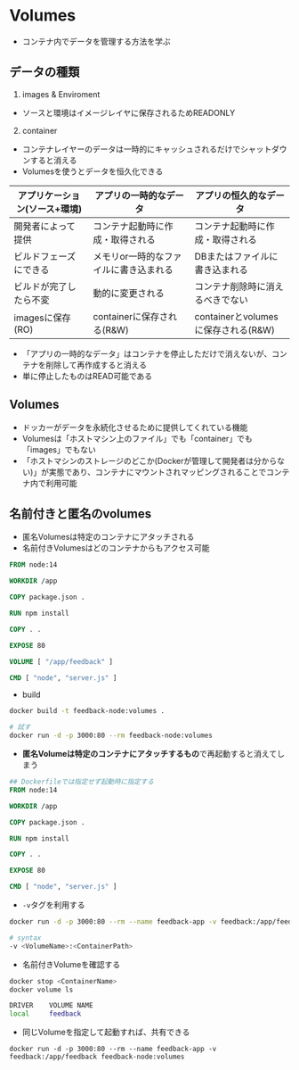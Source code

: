 # Volumes
- コンテナ内でデータを管理する方法を学ぶ

## データの種類
1. images & Enviroment
- ソースと環境はイメージレイヤに保存されるためREADONLY
2. container
- コンテナレイヤーのデータは一時的にキャッシュされるだけでシャットダウンすると消える
- Volumesを使うとデータを恒久化できる

|アプリケーション(ソース+環境)|アプリの一時的なデータ|アプリの恒久的なデータ|
|---|---|---|
|開発者によって提供|コンテナ起動時に作成・取得される|コンテナ起動時に作成・取得される|
|ビルドフェーズにできる|メモリor一時的なファイルに書き込まれる|DBまたはファイルに書き込まれる|
|ビルドが完了したら不変|動的に変更される|コンテナ削除時に消えるべきでない|
|imagesに保存(RO)|containerに保存される(R&W)|containerとvolumesに保存される(R&W)|


- 「アプリの一時的なデータ」はコンテナを停止しただけで消えないが、コンテナを削除して再作成すると消える
- 単に停止したものはREAD可能である


## Volumes
- ドッカーがデータを永続化させるために提供してくれている機能
- Volumesは「ホストマシン上のファイル」でも「container」でも「images」でもない
- 「ホストマシンのストレージのどこか(Dockerが管理して開発者は分からない)」が実態であり、コンテナにマウントされマッピングされることでコンテナ内で利用可能

## 名前付きと匿名のvolumes
- 匿名Volumesは特定のコンテナにアタッチされる
- 名前付きVolumesはどのコンテナからもアクセス可能
```dockerfile filename="dockerfile(匿名Volume)"
FROM node:14

WORKDIR /app

COPY package.json .

RUN npm install

COPY . .

EXPOSE 80

VOLUME [ "/app/feedback" ]

CMD [ "node", "server.js" ]
```
- build
```sh
docker build -t feedback-node:volumes .

# 試す
docker run -d -p 3000:80 --rm feedback-node:volumes
```
- **匿名Volumeは特定のコンテナにアタッチするもの**で再起動すると消えてしまう

```dockerfile filename="dockerfile"
## Dockerfileでは指定せず起動時に指定する
FROM node:14

WORKDIR /app

COPY package.json .

RUN npm install

COPY . .

EXPOSE 80

CMD [ "node", "server.js" ]
```
- `-v`タグを利用する
```sh
docker run -d -p 3000:80 --rm --name feedback-app -v feedback:/app/feedback feedback-node:volumes 

# syntax
-v <VolumeName>:<ContainerPath>
```

- 名前付きVolumeを確認する
```sh
docker stop <ContainerName>
docker volume ls

DRIVER    VOLUME NAME
local     feedback
```
- 同じVolumeを指定して起動すれば、共有できる
```
docker run -d -p 3000:80 --rm --name feedback-app -v feedback:/app/feedback feedback-node:volumes
```
